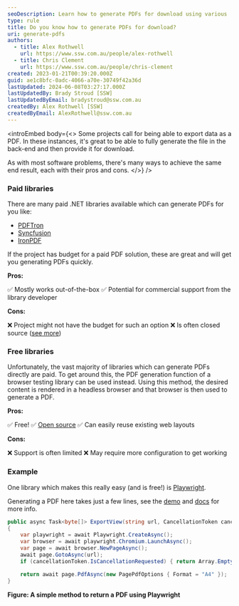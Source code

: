 ```yaml
---
seoDescription: Learn how to generate PDFs for download using various .NET libraries and browser testing tools. From paid solutions like PDFTron and IronPDF to free options like Playwright, discover the pros and cons of each approach.
type: rule
title: Do you know how to generate PDFs for download?
uri: generate-pdfs
authors:
  - title: Alex Rothwell
    url: https://www.ssw.com.au/people/alex-rothwell
  - title: Chris Clement
    url: https://www.ssw.com.au/people/chris-clement
created: 2023-01-21T00:39:20.000Z
guid: ae1c8bfc-0adc-4066-a70e-30749f42a36d
lastUpdated: 2024-06-08T03:27:17.000Z
lastUpdatedBy: Brady Stroud [SSW]
lastUpdatedByEmail: bradystroud@ssw.com.au
createdBy: Alex Rothwell [SSW]
createdByEmail: AlexRothwell@ssw.com.au
---
```


<introEmbed
  body={<>
Some projects call for being able to export data as a PDF. In these instances, it's great to be able to fully generate the file in the back-end and then provide it for download.

As with most software problems, there's many ways to achieve the same end result, each with their pros and cons.
  </>}
/>
### Paid libraries

There are many paid .NET libraries available which can generate PDFs for you like:

- [PDFTron](https://www.pdftron.com)
- [Syncfusion](https://www.syncfusion.com/document-processing/pdf-framework/net-core/pdf-library)
- [IronPDF](https://ironpdf.com)

If the project has budget for a paid PDF solution, these are great and will get you generating PDFs quickly.

**Pros:**

✅ Mostly works out-of-the-box
✅ Potential for commercial support from the library developer

**Cons:**

❌ Project might not have the budget for such an option
❌ Is often closed source ([see more](/why-use-open-source))

### Free libraries

Unfortunately, the vast majority of libraries which can generate PDFs directly are paid. To get around this, the PDF generation function of a browser testing library can be used instead. Using this method, the desired content is rendered in a headless browser and that browser is then used to generate a PDF.

**Pros:**

✅ Free!
✅ [Open source](/why-use-open-source)
✅ Can easily reuse existing web layouts

**Cons:**

❌ Support is often limited
❌ May require more configuration to get working

### Example

One library which makes this really easy (and is free!) is [Playwright](https://playwright.dev/dotnet).

Generating a PDF here takes just a few lines, see the [demo](https://try.playwright.tech/?e=generate-pdf) and [docs](https://playwright.dev/dotnet/docs/api/class-page#page-pdf) for more info.

```csharp
public async Task<byte[]> ExportView(string url, CancellationToken cancellationToken)
{
    var playwright = await Playwright.CreateAsync();
    var browser = await playwright.Chromium.LaunchAsync();
    var page = await browser.NewPageAsync();
    await page.GotoAsync(url);
    if (cancellationToken.IsCancellationRequested) { return Array.Empty<byte>(); }

    return await page.PdfAsync(new PagePdfOptions { Format = "A4" });
}
```

**Figure: A simple method to return a PDF using Playwright**
